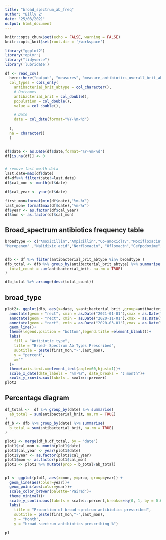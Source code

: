 ```yaml
---
title: "broad_spectrum_ab_freq"
author: "Billy Z"
date: "25/03/2022"
output: html_document
---
```


```r
knitr::opts_chunk$set(echo = FALSE, warning = FALSE)
knitr::opts_knit$set(root.dir = '/workspace')
```


```r
library("ggplot2")
library("dplyr")
library("tidyverse")
library('lubridate')
```



```r
df <- read_csv(
  here::here("output", "measures", "measure_antibiotics_overall_brit_abtype.csv"),  
  col_types = cols_only(
    antibacterial_brit_abtype = col_character(),
    # Outcomes
    antibacterial_brit = col_double(),
    population = col_double(),
    value = col_double(),
    
    # Date
    date = col_date(format="%Y-%m-%d")
    
  ),
  na = character()
  )


df$date <- as.Date(df$date,format="%Y-%m-%d")
df[is.na(df)] <- 0 


# remove last month data
last.date=max(df$date)
df=df%>% filter(date!=last.date)
df$cal_mon <- month(df$date)

df$cal_year <- year(df$date)

first_mon=format(min(df$date),"%m-%Y")
last_mon= format(max(df$date),"%m-%Y")
df$year <- as.factor(df$cal_year)
df$mon <- as.factor(df$cal_mon)

```

## Broad_spectrum antibiotics frequency table

```r

broadtype <- c("Amoxicillin","Ampicillin","Co-amoxiclav","Moxifloxacin","Cefaclor","Cefadroxil","Cefuroxime",     "Cefalexin","Cefazolin","Cefixime","Cefotaxime","Cefoxitin","Cefradine","Cefpirome","Ceftazidime","Ceftriaxone",    "Cefprozil","Ciprofloxacin","Co-fluampicil","Doripenem","Ertapenem", "Cilastatin","Cefamandole","Levofloxacin" , 
"Meropenem" ,"Nalidixic acid","Norfloxacin", "Ofloxacin","Cefpodoxime","Cefepime")


dfb <- df %>% filter(antibacterial_brit_abtype %in% broadtype )
dfb_total <- dfb %>% group_by(antibacterial_brit_abtype) %>% summarise(
  total_count = sum(antibacterial_brit, na.rm = TRUE)
)

dfb_total %>% arrange(desc(total_count))


```

## broad_type

```r

plot2<- ggplot(dfb, aes(x=date, y=antibacterial_brit ,group=antibacterial_brit_abtype,color=antibacterial_brit_abtype))+
  annotate(geom = "rect", xmin = as.Date("2021-01-01"),xmax = as.Date("2021-04-01"),ymin = -Inf, ymax = Inf,fill="grey80", alpha=0.5)+
  annotate(geom = "rect", xmin = as.Date("2020-11-01"),xmax = as.Date("2020-12-01"),ymin = -Inf, ymax = Inf,fill="grey80", alpha=0.5)+
  annotate(geom = "rect", xmin = as.Date("2020-03-01"),xmax = as.Date("2020-06-01"),ymin = -Inf, ymax = Inf,fill="grey80", alpha=0.5)+
  geom_line()+
  theme(legend.position = "bottom",legend.title =element_blank())+
  labs(
    fill = "Antibiotic type",
    title = "Broad- Spectrum Ab Types Prescribed",
    subtitle = paste(first_mon,"-",last_mon),
    y = "percent",
    x=""
  )+
  theme(axis.text.x=element_text(angle=60,hjust=1))+
  scale_x_date(date_labels = "%m-%Y", date_breaks = "1 month")+
  scale_y_continuous(labels = scales::percent)
plot2


```








## Percentage diagram



```r


df_total <-  df %>% group_by(date) %>% summarise(
  ab_total = sum(antibacterial_brit, na.rm = TRUE)
)
df_b <- dfb %>% group_by(date) %>% summarise(
  b_total = sum(antibacterial_brit, na.rm = TRUE)
)

plot1 <- merge(df_b,df_total, by = 'date')
plot1$cal_mon <- month(plot1$date)
plot1$cal_year <- year(plot1$date)
plot1$year <- as.factor(plot1$cal_year)
plot1$mon <- as.factor(plot1$cal_mon)
plot1 <- plot1 %>% mutate(prop = b_total/ab_total)


p1 <- ggplot(plot1, aes(x=mon, y=prop, group=year)) +
  geom_line(aes(color=year))+
  geom_point(aes(color=year))+
  scale_color_brewer(palette="Paired")+
  theme_minimal()+
  scale_y_continuous(labels = scales::percent,breaks=seq(0, 1, by = 0.005))+
  labs(
    title = "Proportion of broad-spectrum antibiotics prescribed",
    subtitle = paste(first_mon,"-",last_mon),
    x = "Month",
    y = "broad-spectrum antibiotics prescribing %")

p1


```






